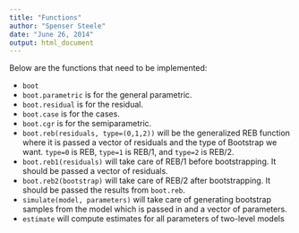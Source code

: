 ```yaml
---
title: "Functions"
author: "Spenser Steele"
date: "June 26, 2014"
output: html_document
---
```

Below are the functions that need to be implemented:

* `boot`
* `boot.parametric` is for the general parametric.
* `boot.residual` is for the residual.
* `boot.case` is for the cases.
* `boot.cgr` is for the semiparametric.
* `boot.reb(residuals, type=(0,1,2))` will be the generalized REB function where it is passed a vector of residuals and the type of Bootstrap we want. `type=0` is REB, `type=1` is REB/1, and `type=2` is REB/2.
* `boot.reb1(residuals)` will take care of REB/1 before bootstrapping. It should be passed a vector of residuals.
* `boot.reb2(bootstrap)` will take care of REB/2 after bootstrapping. It should be passed the results from `boot.reb`.
* `simulate(model, parameters)` will take care of generating bootstrap samples from the model which is passed in and a vector of parameters.
* `estimate` will compute estimates for all parameters of two-level models